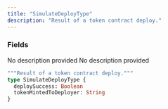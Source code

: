 ```yaml
---
title: "SimulateDeployType"
description: "Result of a token contract deploy."
---
```


### Fields

<ResponseField name="deploySuccess" type="Boolean">
  No description provided
</ResponseField>

<ResponseField name="tokenMintedToDeployer" type="String">
  No description provided
</ResponseField>


```graphql SimulateDeployType
"""Result of a token contract deploy."""
type SimulateDeployType {
  deploySuccess: Boolean
  tokenMintedToDeployer: String
}
```
